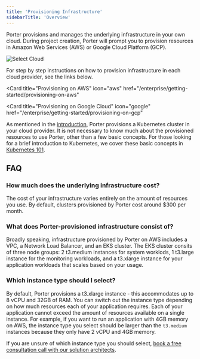 ```yaml
---
title: 'Provisioning Infrastructure'
sidebarTitle: 'Overview'
---
```


Porter provisions and manages the underlying infrastructure in your own cloud. During project creation, Porter will prompt you to provision resources in Amazon Web Services (AWS) or Google Cloud Platform (GCP).

![Select Cloud](/images/enterprise/provisioning-infrastructure/cloud-selection.png)

For step by step instructions on how to provision infrastructure in each cloud provider, see the links below.

<Card
  title="Provisioning on AWS"
  icon="aws"
  href="/enterprise/getting-started/provisioning-on-aws"
></Card>
<Card
  title="Provisioning on Google Cloud"
  icon="google"
  href="/enterprise/getting-started/provisioning-on-gcp"
></Card>

As mentioned in the [introduction](/introduction#relationship-with-kubernetes), Porter provisions a Kubernetes cluster in your cloud provider. It is not necessary to know much about the provisioned resources to use Porter, other than a few basic concepts. For those looking for a brief introduction to Kubernetes, we cover these basic concepts in [Kubernetes 101](/other/kubernetes-101).

## FAQ[](#faq 'Direct link to heading')

### How much does the underlying infrastructure cost?[](#how-much-does-the-underlying-infrastructure-cost 'Direct link to heading')

The cost of your infrastructure varies entirely on the amount of resources you use. By default, clusters provisioned by Porter cost around $300 per month.

### What does Porter-provisioned infrastructure consist of?

Broadly speaking, infrastructure provisioned by Porter on AWS includes a VPC, a Network Load Balancer, and an EKS cluster. The EKS cluster consits of three node groups: 2 t3.medium instances for system worklods, 1 t3.large instance for the monitoring workloads, and a t3.xlarge instance for your application workloads that scales based on your usage.

### Which instance type should I select?[](#which-instance-type-should-i-select 'Direct link to heading')

By default, Porter provisions a t3.xlarge instance - this accommodates up to 8 vCPU and 32GB of RAM. You can switch out the instance type depending on how much resources each of your application requires. Each of your application cannot exceed the amount of resources available on a single instance. For example, if you want to run an application with 4GB memory on AWS, the instance type you select should be larger than the `t3.medium` instances because they only have 2 vCPU and 4GB memory.

If you are unsure of which instance type you should select, [book a free consultation call with our solution architects](https://cal.com/talk-to-porter/15min).